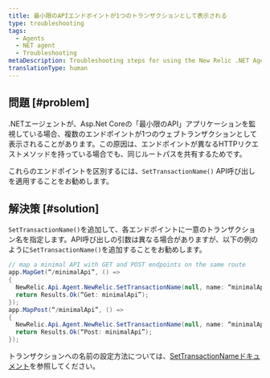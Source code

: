 ```yaml
---
title: 最小限のAPIエンドポイントが1つのトランザクションとして表示される
type: troubleshooting
tags:
  - Agents
  - NET agent
  - Troubleshooting
metaDescription: Troubleshooting steps for using the New Relic .NET Agent in a Minimal APIs app with duplicate route paths but different HTTP request methods.
translationType: human
---
```


## 問題 [#problem]

.NETエージェントが、Asp.Net Coreの「最小限のAPI」アプリケーションを監視している場合、複数のエンドポイントが1つのウェブトランザクションとして表示されることがあります。この原因は、エンドポイントが異なるHTTPリクエストメソッドを持っている場合でも、同じルートパスを共有するためです。

これらのエンドポイントを区別するには、`SetTransactionName()` API呼び出しを適用することをお勧めします。

## 解決策 [#solution]

`SetTransactionName()`を追加して、各エンドポイントに一意のトランザクション名を指定します。API呼び出しの引数は異なる場合がありますが、以下の例のように`SetTransactionName()`を追加することをお勧めします。

```cs
// map a minimal API with GET and POST endpoints on the same route
app.MapGet(“/minimalApi”, () =>
{
  NewRelic.Api.Agent.NewRelic.SetTransactionName(null, name: “minimalApi/Get”);
  return Results.Ok(“Get: minimalApi”);
});
app.MapPost(“/minimalApi”, () =>
{
  NewRelic.Api.Agent.NewRelic.SetTransactionName(null, name: “minimalApi/Post”);
  return Results.Ok(“Post: minimalApi”);
});
```

トランザクションへの名前の設定方法については、[SetTransactionNameドキュメント](/docs/agents/net-agent/net-agent-api/settransactionname-net-agent-api)を参照してください。